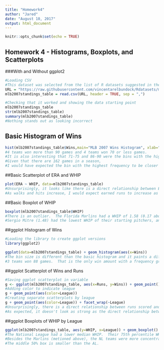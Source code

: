 ---
title: "Homework4"
author: "Jared"
date: "August 10, 2017"
output: html_document
---

```{r setup, include=FALSE}
knitr::opts_chunk$set(echo = TRUE)
```

## Homework 4 - Histograms, Boxplots, and Scatterplots
###With and Without ggplot2

```{r}
#Loading CSV
#This dataset was selected from the list of R datasets suggested in the assignment 
URL = "https://raw.githubusercontent.com/vincentarelbundock/Rdatasets/master/csv/Stat2Data/MLB2007Standings.csv"
mlb2007standings_table = read.csv(URL, header = TRUE, sep = ",")

#Checking that it worked and showing the data starting point
mlb2007standings_table
str(mlb2007standings_table)
summary(mlb2007standings_table)
#Nothing stands out as looking incorrect
```

## Basic Histogram of Wins
```{r}
hist(mlb2007standings_table$Wins,main="MLB 2007 Wins Histogram", xlab="Team Wins",col="gray",border="blue")
#4 teams won more than 90 games and 4 teams won 70 or less games.
#It is also interesting that 71-75 and 86-90 were the bins with the highest frequency.
#Given that there are 162 games in a season, 
#I would have expected the bin with the highest frequency to be closer to 81 wins.
```

##Basic Scatterplot of ERA and WHIP
```{r}
plot(ERA ~ WHIP, data=mlb2007standings_table)
#Unsurprisingly, it looks like there is a direct relationship between ERA and WHIP.
#As walks and hits increase, I would expect earned runs to increase as well.
```

##Basic Boxplot of WHIP
```{r}
boxplot(mlb2007standings_table$WHIP)
#There is an outlier.  The Florida Marlins had a WHIP of 1.58 (0.17 above the median).
#Sergio Mitre (1.48) had the lowest WHIP of their starting pitchers, and that is still very high.
```

##ggplot Histogram of Wins
```{r}
#Loading the library to create ggplot versions
library(ggplot2)

ggplot(data=mlb2007standings_table) + geom_histogram(aes(x=Wins))
#The bin size is different than the basic histogram and it paints a different story.
#3 teams won 88 games.  That is the only win amount with a frequency greater than 2.
```

##ggplot Scatterplot of Wins and Runs
```{r}
#Saving ggplot scatterplot in variable
g <- ggplot(mlb2007standings_table, aes(x=Runs, y=Wins)) + geom_point()
#Adding color to indicate league
g + geom_point(aes(color=League))
#Creating separate scatterplots by league
g + geom_point(aes(color=League)) + facet_wrap(~League)
#Unsurprisingly, there is a direct relationship between runs scored and wins.
#As expected, it doesn't look as strong as the direct relationship between WHIP and ERA though since run prevention is not included.
```

##ggplot Boxplots of WHIP by League
```{r}
ggplot(mlb2007standings_table, aes(y=WHIP, x=League)) + geom_boxplot()
#The National League had a lower median WHIP.  Their 75th percentile WHIP was very close to the AL median.
#Besides the Marlins (metioned above), the NL teams were more concentrated in their WHIPs.  
#The middle 50% box is smaller than the AL.
```
